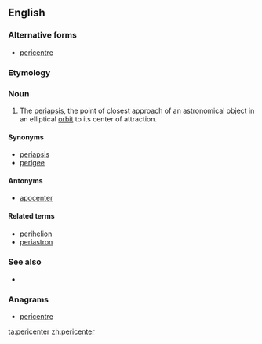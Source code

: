 ==English==

===Alternative forms===
* [[pericentre]]

===Etymology===
{{prefix|peri|center}}

===Noun===
{{en-noun}}

# {{astronomy}} The [[periapsis]], the point of closest approach of an astronomical object in an elliptical [[orbit]] to its center of attraction.

====Synonyms====
* [[periapsis]]
* [[perigee]]

====Antonyms====
* [[apocenter]]

====Related terms====
* [[perihelion]]
* [[periastron]]

===See also===
* {{pedialite|Apsis}}

===Anagrams===
* [[pericentre#English|pericentre]]

[[ta:pericenter]]
[[zh:pericenter]]